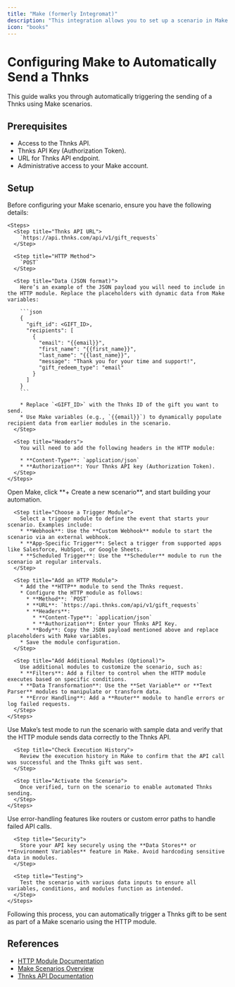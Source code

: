 ```yaml
---
title: "Make (formerly Integromat)"
description: "This integration allows you to set up a scenario in Make that automatically triggers sending a Thnks via an HTTP module. By leveraging the Thnks API, it enables personalized appreciation messages to be sent to recipients based on trigger events, using dynamic data from Make."
icon: "books"
---
```


# Configuring Make to Automatically Send a Thnks  

This guide walks you through automatically triggering the sending of a Thnks using Make scenarios.

## Prerequisites  

* Access to the Thnks API.  
* Thnks API Key (Authorization Token).  
* URL for Thnks API endpoint.  
* Administrative access to your Make account.  

## Setup  

<Steps>  
  <Step title="Prepare HTTP Request Data">  
    Before configuring your Make scenario, ensure you have the following details:  

    <Steps>  
      <Step title="Thnks API URL">  
        `https://api.thnks.com/api/v1/gift_requests`  
      </Step>  

      <Step title="HTTP Method">  
        `POST`  
      </Step>  

      <Step title="Data (JSON format)">  
        Here’s an example of the JSON payload you will need to include in the HTTP module. Replace the placeholders with dynamic data from Make variables:  

        ```json  
        {  
          "gift_id": <GIFT_ID>,  
          "recipients": [  
            {  
              "email": "{{email}}",  
              "first_name": "{{first_name}}",  
              "last_name": "{{last_name}}",  
              "message": "Thank you for your time and support!",  
              "gift_redeem_type": "email"  
            }  
          ]  
        }  
        ```  

        * Replace `<GIFT_ID>` with the Thnks ID of the gift you want to send.  
        * Use Make variables (e.g., `{{email}}`) to dynamically populate recipient data from earlier modules in the scenario.  
      </Step>  

      <Step title="Headers">  
        You will need to add the following headers in the HTTP module:  

        * **Content-Type**: `application/json`  
        * **Authorization**: Your Thnks API key (Authorization Token).  
      </Step>  
    </Steps>  
  </Step>  

  <Step title="Create a Scenario in Make">  
    <Steps>  
      <Step title="Log into Make and Create a New Scenario">  
        Open Make, click **+ Create a new scenario**, and start building your automation.  
      </Step>  

      <Step title="Choose a Trigger Module">  
        Select a trigger module to define the event that starts your scenario. Examples include:  
        * **Webhook**: Use the **Custom Webhook** module to start the scenario via an external webhook.  
        * **App-Specific Trigger**: Select a trigger from supported apps like Salesforce, HubSpot, or Google Sheets.  
        * **Scheduled Trigger**: Use the **Scheduler** module to run the scenario at regular intervals.  
      </Step>  

      <Step title="Add an HTTP Module">  
        * Add the **HTTP** module to send the Thnks request.  
        * Configure the HTTP module as follows:  
          * **Method**: `POST`  
          * **URL**: `https://api.thnks.com/api/v1/gift_requests`  
          * **Headers**:  
            * **Content-Type**: `application/json`  
            * **Authorization**: Enter your Thnks API Key.  
          * **Body**: Copy the JSON payload mentioned above and replace placeholders with Make variables.  
        * Save the module configuration.  
      </Step>  

      <Step title="Add Additional Modules (Optional)">  
        Use additional modules to customize the scenario, such as:  
        * **Filters**: Add a filter to control when the HTTP module executes based on specific conditions.  
        * **Data Transformation**: Use the **Set Variable** or **Text Parser** modules to manipulate or transform data.  
        * **Error Handling**: Add a **Router** module to handle errors or log failed requests.  
      </Step>  
    </Steps>  
  </Step>  

  <Step title="Test and Activate the Scenario">  
    <Steps>  
      <Step title="Run the Scenario in Test Mode">  
        Use Make’s test mode to run the scenario with sample data and verify that the HTTP module sends data correctly to the Thnks API.  
      </Step>  

      <Step title="Check Execution History">  
        Review the execution history in Make to confirm that the API call was successful and the Thnks gift was sent.  
      </Step>  

      <Step title="Activate the Scenario">  
        Once verified, turn on the scenario to enable automated Thnks sending.  
      </Step>  
    </Steps>  
  </Step>  

  <Step title="Best Practices">  
    <Steps>  
      <Step title="Error Handling">  
        Use error-handling features like routers or custom error paths to handle failed API calls.  
      </Step>  

      <Step title="Security">  
        Store your API key securely using the **Data Stores** or **Environment Variables** feature in Make. Avoid hardcoding sensitive data in modules.  
      </Step>  

      <Step title="Testing">  
        Test the scenario with various data inputs to ensure all variables, conditions, and modules function as intended.  
      </Step>  
    </Steps>  
  </Step>  
</Steps>  

Following this process, you can automatically trigger a Thnks gift to be sent as part of a Make scenario using the HTTP module.  

## References  

* [HTTP Module Documentation](https://www.make.com/en/help/app/http)  
* [Make Scenarios Overview](https://www.make.com/en/help/automation/scenarios)  
* [Thnks API Documentation](https://thnks.com/developers/api-docs)  